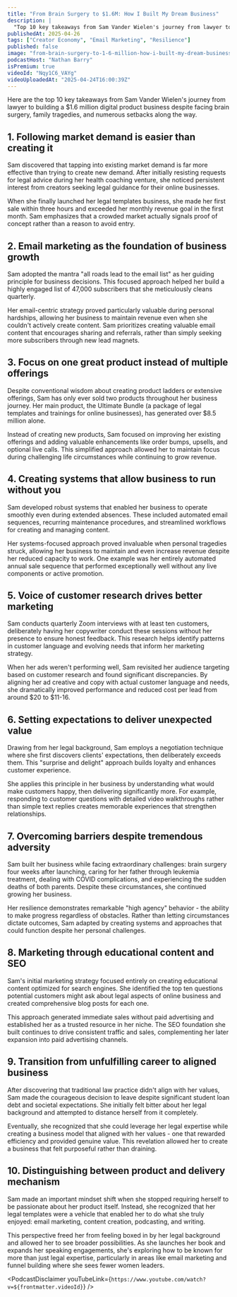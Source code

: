 ```yaml
---
title: "From Brain Surgery to $1.6M: How I Built My Dream Business"
description: |
  "Top 10 key takeaways from Sam Vander Wielen's journey from lawyer to building a $1.6 million digital product business despite facing brain surgery, family tragedies, and numerous setbacks along the way."
publishedAt: 2025-04-26
tags: ["Creator Economy", "Email Marketing", "Resilience"]
published: false
image: "from-brain-surgery-to-1-6-million-how-i-built-my-dream-business.jpg"
podcastHost: "Nathan Barry"
isPremium: true
videoId: "Nqy1C6_VAYg"
videoUploadedAt: "2025-04-24T16:00:39Z"
---
```



<PodcastSummaryPageLayout frontmatter={frontmatter}>

Here are the top 10 key takeaways from Sam Vander Wielen's journey from lawyer to building a $1.6 million digital product business despite facing brain surgery, family tragedies, and numerous setbacks along the way.

## 1. Following market demand is easier than creating it

Sam discovered that tapping into existing market demand is far more effective than trying to create new demand. After initially resisting requests for legal advice during her health coaching venture, she noticed persistent interest from creators seeking legal guidance for their online businesses.

When she finally launched her legal templates business, she made her first sale within three hours and exceeded her monthly revenue goal in the first month. Sam emphasizes that a crowded market actually signals proof of concept rather than a reason to avoid entry.

## 2. Email marketing as the foundation of business growth

Sam adopted the mantra "all roads lead to the email list" as her guiding principle for business decisions. This focused approach helped her build a highly engaged list of 47,000 subscribers that she meticulously cleans quarterly.

Her email-centric strategy proved particularly valuable during personal hardships, allowing her business to maintain revenue even when she couldn't actively create content. Sam prioritizes creating valuable email content that encourages sharing and referrals, rather than simply seeking more subscribers through new lead magnets.

## 3. Focus on one great product instead of multiple offerings

Despite conventional wisdom about creating product ladders or extensive offerings, Sam has only ever sold two products throughout her business journey. Her main product, the Ultimate Bundle (a package of legal templates and trainings for online businesses), has generated over $8.5 million alone.

Instead of creating new products, Sam focused on improving her existing offerings and adding valuable enhancements like order bumps, upsells, and optional live calls. This simplified approach allowed her to maintain focus during challenging life circumstances while continuing to grow revenue.

## 4. Creating systems that allow business to run without you

Sam developed robust systems that enabled her business to operate smoothly even during extended absences. These included automated email sequences, recurring maintenance procedures, and streamlined workflows for creating and managing content.

Her systems-focused approach proved invaluable when personal tragedies struck, allowing her business to maintain and even increase revenue despite her reduced capacity to work. One example was her entirely automated annual sale sequence that performed exceptionally well without any live components or active promotion.

## 5. Voice of customer research drives better marketing

Sam conducts quarterly Zoom interviews with at least ten customers, deliberately having her copywriter conduct these sessions without her presence to ensure honest feedback. This research helps identify patterns in customer language and evolving needs that inform her marketing strategy.

When her ads weren't performing well, Sam revisited her audience targeting based on customer research and found significant discrepancies. By aligning her ad creative and copy with actual customer language and needs, she dramatically improved performance and reduced cost per lead from around $20 to $11-16.

## 6. Setting expectations to deliver unexpected value

Drawing from her legal background, Sam employs a negotiation technique where she first discovers clients' expectations, then deliberately exceeds them. This "surprise and delight" approach builds loyalty and enhances customer experience.

She applies this principle in her business by understanding what would make customers happy, then delivering significantly more. For example, responding to customer questions with detailed video walkthroughs rather than simple text replies creates memorable experiences that strengthen relationships.

## 7. Overcoming barriers despite tremendous adversity

Sam built her business while facing extraordinary challenges: brain surgery four weeks after launching, caring for her father through leukemia treatment, dealing with COVID complications, and experiencing the sudden deaths of both parents. Despite these circumstances, she continued growing her business.

Her resilience demonstrates remarkable "high agency" behavior - the ability to make progress regardless of obstacles. Rather than letting circumstances dictate outcomes, Sam adapted by creating systems and approaches that could function despite her personal challenges.

## 8. Marketing through educational content and SEO

Sam's initial marketing strategy focused entirely on creating educational content optimized for search engines. She identified the top ten questions potential customers might ask about legal aspects of online business and created comprehensive blog posts for each one.

This approach generated immediate sales without paid advertising and established her as a trusted resource in her niche. The SEO foundation she built continues to drive consistent traffic and sales, complementing her later expansion into paid advertising channels.

## 9. Transition from unfulfilling career to aligned business

After discovering that traditional law practice didn't align with her values, Sam made the courageous decision to leave despite significant student loan debt and societal expectations. She initially felt bitter about her legal background and attempted to distance herself from it completely.

Eventually, she recognized that she could leverage her legal expertise while creating a business model that aligned with her values - one that rewarded efficiency and provided genuine value. This revelation allowed her to create a business that felt purposeful rather than draining.

## 10. Distinguishing between product and delivery mechanism

Sam made an important mindset shift when she stopped requiring herself to be passionate about her product itself. Instead, she recognized that her legal templates were a vehicle that enabled her to do what she truly enjoyed: email marketing, content creation, podcasting, and writing.

This perspective freed her from feeling boxed in by her legal background and allowed her to see broader possibilities. As she launches her book and expands her speaking engagements, she's exploring how to be known for more than just legal expertise, particularly in areas like email marketing and funnel building where she sees fewer women leaders.

<PodcastDisclaimer
  youTubeLink={`https://www.youtube.com/watch?v=${frontmatter.videoId}`}
/>

</PodcastSummaryPageLayout>
